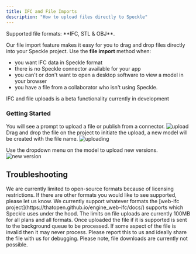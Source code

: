 ```yaml
---
title: IFC and File Imports  
description: "How to upload files directly to Speckle"
---
```



<Info>
  Supported file formats: **IFC, STL & OBJ**.
</Info>

<Versions app="IFC" versions="IFC2x3, IFC4 & IFC4x3" />

Our file import feature makes it easy for you to drag and drop files directly into your Speckle project.
Use the **file import** method when:
- you want IFC data in Speckle format
- there is no Speckle connector available for your app
- you can't or don't want to open a desktop software to view a model in your browser
- you have a file from a collaborator who isn't using Speckle.

<Note>IFC and file uploads is a beta functionality currently in development</Note>


### Getting Started

<Steps>
  <Step title="Create a new project">
    You will see a prompt to upload a file or publish from a connector.
    <Frame>
    <img src="/images/files/file-upload.png" alt="upload" />
    </Frame>
  </Step>

  <Step title="Drag and drop your file">
    Drag and drop the file on the project to initiate the upload, a new model will be created with the file name.
    <Frame>
    <img src="/images/files/file-uploading.png" alt="uploading" />
    </Frame>
  </Step>

  <Step title="Upload new versions">

   Use the dropdown menu on the model to upload new versions.
    <Frame>
    <img src="/images/files/file-new_version.png" alt="new version" />
    </Frame>
  </Step>

</Steps>

## Troubleshooting
<AccordionGroup>
  <Accordion title="Will you support other formats for direct upload?">
    We are currently limited to open-source formats because of licensing restrictions. If there are other formats you would like to see supported, please let us know.
  </Accordion>
  <Accordion title="Will you support IFC versions other than IFC2x3, IFC4 & IFC4x3?">
    We currently support whatever formats the [web-ifc project](https://thatopen.github.io/engine_web-ifc/docs/) supports which Speckle uses under the hood.
  </Accordion>
  <Accordion title="My file is too large to upload">
    The limits on file uploads are currently 100MB for all plans and all formats.
  </Accordion>
  <Accordion title="I have uploaded a file but it's not visible">
    Once uploaded the file if it is supported is sent to the background queue to be processed.
  </Accordion>
  <Accordion title="I have uploaded a file but it's still importing">
    If some aspect of the file is invalid then it may never process. Please report this to us and ideally share the file with us for debugging.
  </Accordion>
</AccordionGroup>
<Note>Please note, file downloads are currently not possible.</Note>
